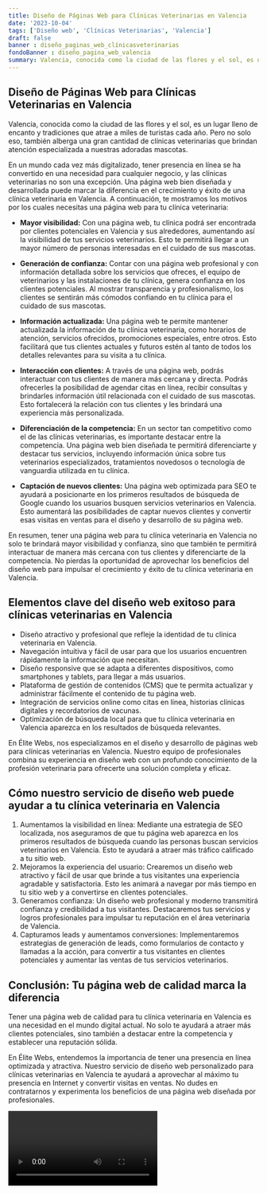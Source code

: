 ```yaml
---
title: Diseño de Páginas Web para Clínicas Veterinarias en Valencia
date: '2023-10-04'
tags: ['Diseño web', 'Clínicas Veterinarias', 'Valencia']
draft: false
banner : diseño_paginas_web_clínicasveterinarias
fondoBanner : diseño_pagina_web_valencia
summary: Valencia, conocida como la ciudad de las flores y el sol, es un lugar lleno de encanto y tradiciones que atrae a miles de turistas cada año. Pero no solo eso, también alberga una gran cantidad de clínicas veterinarias que brindan atención especializada a nuestras adoradas mascotas.
---
```


## Diseño de Páginas Web para Clínicas Veterinarias en Valencia


Valencia, conocida como la ciudad de las flores y el sol, es un lugar lleno de encanto y tradiciones que atrae a miles de turistas cada año. Pero no solo eso, también alberga una gran cantidad de clínicas veterinarias que brindan atención especializada a nuestras adoradas mascotas.

En un mundo cada vez más digitalizado, tener presencia en línea se ha convertido en una necesidad para cualquier negocio, y las clínicas veterinarias no son una excepción. Una página web bien diseñada y desarrollada puede marcar la diferencia en el crecimiento y éxito de una clínica veterinaria en Valencia. A continuación, te mostramos los motivos por los cuales necesitas una página web para tu clínica veterinaria:

- **Mayor visibilidad:** Con una página web, tu clínica podrá ser encontrada por clientes potenciales en Valencia y sus alrededores, aumentando así la visibilidad de tus servicios veterinarios. Esto te permitirá llegar a un mayor número de personas interesadas en el cuidado de sus mascotas.

- **Generación de confianza:** Contar con una página web profesional y con información detallada sobre los servicios que ofreces, el equipo de veterinarios y las instalaciones de tu clínica, genera confianza en los clientes potenciales. Al mostrar transparencia y profesionalismo, los clientes se sentirán más cómodos confiando en tu clínica para el cuidado de sus mascotas.

- **Información actualizada:** Una página web te permite mantener actualizada la información de tu clínica veterinaria, como horarios de atención, servicios ofrecidos, promociones especiales, entre otros. Esto facilitará que tus clientes actuales y futuros estén al tanto de todos los detalles relevantes para su visita a tu clínica.

- **Interacción con clientes:** A través de una página web, podrás interactuar con tus clientes de manera más cercana y directa. Podrás ofrecerles la posibilidad de agendar citas en línea, recibir consultas y brindarles información útil relacionada con el cuidado de sus mascotas. Esto fortalecerá la relación con tus clientes y les brindará una experiencia más personalizada.

- **Diferenciación de la competencia:** En un sector tan competitivo como el de las clínicas veterinarias, es importante destacar entre la competencia. Una página web bien diseñada te permitirá diferenciarte y destacar tus servicios, incluyendo información única sobre tus veterinarios especializados, tratamientos novedosos o tecnología de vanguardia utilizada en tu clínica.

- **Captación de nuevos clientes:** Una página web optimizada para SEO te ayudará a posicionarte en los primeros resultados de búsqueda de Google cuando los usuarios busquen servicios veterinarios en Valencia. Esto aumentará las posibilidades de captar nuevos clientes y convertir esas visitas en ventas para el diseño y desarrollo de su página web.

En resumen, tener una página web para tu clínica veterinaria en Valencia no solo te brindará mayor visibilidad y confianza, sino que también te permitirá interactuar de manera más cercana con tus clientes y diferenciarte de la competencia. No pierdas la oportunidad de aprovechar los beneficios del diseño web para impulsar el crecimiento y éxito de tu clínica veterinaria en Valencia.

<GifSeo />

<Cta />

## Elementos clave del diseño web exitoso para clínicas veterinarias en Valencia

- Diseño atractivo y profesional que refleje la identidad de tu clínica veterinaria en Valencia.
- Navegación intuitiva y fácil de usar para que los usuarios encuentren rápidamente la información que necesitan.
- Diseño responsive que se adapta a diferentes dispositivos, como smartphones y tablets, para llegar a más usuarios.
- Plataforma de gestión de contenidos (CMS) que te permita actualizar y administrar fácilmente el contenido de tu página web.
- Integración de servicios online como citas en línea, historias clínicas digitales y recordatorios de vacunas.
- Optimización de búsqueda local para que tu clínica veterinaria en Valencia aparezca en los resultados de búsqueda relevantes.

En Élite Webs, nos especializamos en el diseño y desarrollo de páginas web para clínicas veterinarias en Valencia. Nuestro equipo de profesionales combina su experiencia en diseño web con un profundo conocimiento de la profesión veterinaria para ofrecerte una solución completa y eficaz.

## Cómo nuestro servicio de diseño web puede ayudar a tu clínica veterinaria en Valencia

1. Aumentamos la visibilidad en línea: Mediante una estrategia de SEO localizada, nos aseguramos de que tu página web aparezca en los primeros resultados de búsqueda cuando las personas buscan servicios veterinarios en Valencia. Esto te ayudará a atraer más tráfico calificado a tu sitio web.
2. Mejoramos la experiencia del usuario: Crearemos un diseño web atractivo y fácil de usar que brinde a tus visitantes una experiencia agradable y satisfactoria. Esto les animará a navegar por más tiempo en tu sitio web y a convertirse en clientes potenciales.
3. Generamos confianza: Un diseño web profesional y moderno transmitirá confianza y credibilidad a tus visitantes. Destacaremos tus servicios y logros profesionales para impulsar tu reputación en el área veterinaria de Valencia.
4. Capturamos leads y aumentamos conversiones: Implementaremos estrategias de generación de leads, como formularios de contacto y llamadas a la acción, para convertir a tus visitantes en clientes potenciales y aumentar las ventas de tus servicios veterinarios.

## Conclusión: Tu página web de calidad marca la diferencia

Tener una página web de calidad para tu clínica veterinaria en Valencia es una necesidad en el mundo digital actual. No solo te ayudará a atraer más clientes potenciales, sino también a destacar entre la competencia y establecer una reputación sólida.

En Élite Webs, entendemos la importancia de tener una presencia en línea optimizada y atractiva. Nuestro servicio de diseño web personalizado para clínicas veterinarias en Valencia te ayudará a aprovechar al máximo tu presencia en Internet y convertir visitas en ventas. No dudes en contratarnos y experimenta los beneficios de una página web diseñada por profesionales.

<Video />

<CtaBot job='Clínicas Veterinarias' city='Valencia'/>

<Gmaps query='Valencia+españa+maps' />